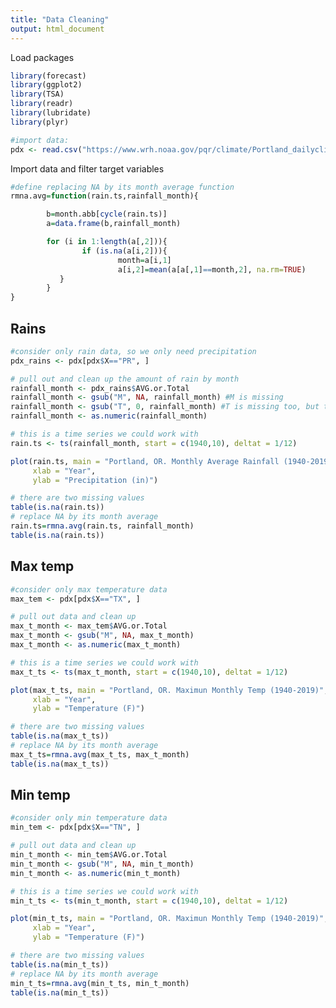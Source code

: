 ```yaml
---
title: "Data Cleaning"
output: html_document
---
```


Load packages
```r
library(forecast) 
library(ggplot2)
library(TSA)
library(readr)
library(lubridate)
library(plyr)

#import data:
pdx <- read.csv("https://www.wrh.noaa.gov/pqr/climate/Portland_dailyclimatedata.csv", skip = 6) #skip 6 rows before taking the first row as variable name
```


Import data and filter target variables
```r
#define replacing NA by its month average function
rmna.avg=function(rain.ts,rainfall_month){

        b=month.abb[cycle(rain.ts)]
        a=data.frame(b,rainfall_month)

        for (i in 1:length(a[,2])){
                if (is.na(a[i,2])){
                        month=a[i,1]
                        a[i,2]=mean(a[a[,1]==month,2], na.rm=TRUE)
           }
        }
}

```

## Rains
```r
#consider only rain data, so we only need precipitation
pdx_rains <- pdx[pdx$X=="PR", ]

# pull out and clean up the amount of rain by month
rainfall_month <- pdx_rains$AVG.or.Total
rainfall_month <- gsub("M", NA, rainfall_month) #M is missing
rainfall_month <- gsub("T", 0, rainfall_month) #T is missing too, but they are close to 0 output, so I set T=0
rainfall_month <- as.numeric(rainfall_month)

# this is a time series we could work with
rain.ts <- ts(rainfall_month, start = c(1940,10), deltat = 1/12)

plot(rain.ts, main = "Portland, OR. Monthly Average Rainfall (1940-2019)",
     xlab = "Year",
     ylab = "Precipitation (in)")

# there are two missing values
table(is.na(rain.ts))
# replace NA by its month average 
rain.ts=rmna.avg(rain.ts, rainfall_month)
table(is.na(rain.ts))

```





## Max temp
```r
#consider only max temperature data
max_tem <- pdx[pdx$X=="TX", ]

# pull out data and clean up 
max_t_month <- max_tem$AVG.or.Total
max_t_month <- gsub("M", NA, max_t_month)
max_t_month <- as.numeric(max_t_month)

# this is a time series we could work with
max_t_ts <- ts(max_t_month, start = c(1940,10), deltat = 1/12)

plot(max_t_ts, main = "Portland, OR. Maximun Monthly Temp (1940-2019)",
     xlab = "Year",
     ylab = "Temperature (F)")

# there are two missing values
table(is.na(max_t_ts))
# replace NA by its month average 
max_t_ts=rmna.avg(max_t_ts, max_t_month)
table(is.na(max_t_ts))
```




## Min temp
```r
#consider only min temperature data
min_tem <- pdx[pdx$X=="TN", ]

# pull out data and clean up 
min_t_month <- min_tem$AVG.or.Total
min_t_month <- gsub("M", NA, min_t_month)
min_t_month <- as.numeric(min_t_month)

# this is a time series we could work with
min_t_ts <- ts(min_t_month, start = c(1940,10), deltat = 1/12)

plot(min_t_ts, main = "Portland, OR. Maximun Monthly Temp (1940-2019)",
     xlab = "Year",
     ylab = "Temperature (F)")

# there are two missing values
table(is.na(min_t_ts))
# replace NA by its month average 
min_t_ts=rmna.avg(min_t_ts, min_t_month)
table(is.na(min_t_ts))
```

